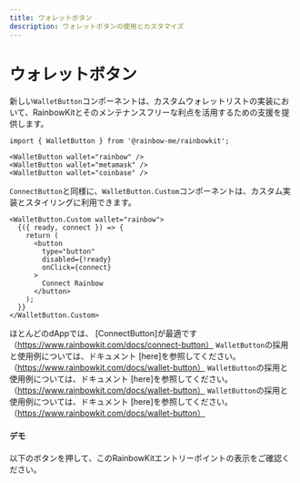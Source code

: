 ```yaml
---
title: ウォレットボタン
description: ウォレットボタンの使用とカスタマイズ
---
```


# ウォレットボタン

新しい`WalletButton`コンポーネントは、カスタムウォレットリストの実装において、RainbowKitとそのメンテナンスフリーな利点を活用するための支援を提供します。

```tsx
import { WalletButton } from '@rainbow-me/rainbowkit';

<WalletButton wallet="rainbow" />
<WalletButton wallet="metamask" />
<WalletButton wallet="coinbase" />
```

`ConnectButton`と同様に、`WalletButton.Custom`コンポーネントは、カスタム実装とスタイリングに利用できます。

```tsx
<WalletButton.Custom wallet="rainbow">
  {({ ready, connect }) => {
    return (
      <button
        type="button"
        disabled={!ready}
        onClick={connect}
      >
        Connect Rainbow
      </button>
    );
  }}
</WalletButton.Custom>
```

ほとんどのdAppでは、 [ConnectButton]が最適です （https://www.rainbowkit.com/docs/connect-button） `WalletButton`の採用と使用例については、ドキュメント [here]を参照してください。 （https://www.rainbowkit.com/docs/wallet-button） `WalletButton`の採用と使用例については、ドキュメント [here]を参照してください。 （https://www.rainbowkit.com/docs/wallet-button） `WalletButton`の採用と使用例については、ドキュメント [here]を参照してください。 （https://www.rainbowkit.com/docs/wallet-button）

#### デモ

以下のボタンを押して、このRainbowKitエントリーポイントの表示をご確認ください。

<WalletButtonDemo />
